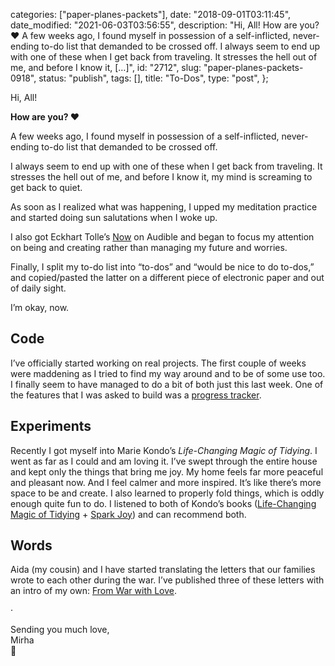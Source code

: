 
  categories: ["paper-planes-packets"],
  date: "2018-09-01T03:11:45",
  date_modified: "2021-06-03T03:56:55",
  description:
    "Hi, All! How are you? ♥️ A few weeks ago, I found myself in possession of a self-inflicted, never-ending to-do list that demanded to be crossed off. I always seem to end up with one of these when I get back from traveling. It stresses the hell out of me, and before I know it, […]",
  id: "2712",
  slug: "paper-planes-packets-0918",
  status: "publish",
  tags: [],
  title: "To-Dos",
  type: "post",
};


Hi, All!

**How are you? ♥️**

A few weeks ago, I found myself in possession of a self-inflicted, never-ending to-do list that demanded to be crossed off.

I always seem to end up with one of these when I get back from traveling. It stresses the hell out of me, and before I know it, my mind is screaming to get back to quiet.

As soon as I realized what was happening, I upped my meditation practice and started doing sun salutations when I woke up.

I also got Eckhart Tolle’s [Now](http://a.co/d/5JubIzb) on Audible and began to focus my attention on being and creating rather than managing my future and worries.

Finally, I split my to-do list into “to-dos” and “would be nice to do to-dos,” and copied/pasted the latter on a different piece of electronic paper and out of daily sight.

I’m okay, now.

## Code

I’ve officially started working on real projects. The first couple of weeks were maddening as I tried to find my way around and to be of some use too. I finally seem to have managed to do a bit of both just this last week. One of the features that I was asked to build was a [progress tracker](https://codepen.io/mirhamasala/pen/QVKaxG).

## Experiments

Recently I got myself into Marie Kondo’s _Life-Changing Magic of Tidying_. I went as far as I could and am loving it. I’ve swept through the entire house and kept only the things that bring me joy. My home feels far more peaceful and pleasant now. And I feel calmer and more inspired. It’s like there’s more space to be and create. I also learned to properly fold things, which is oddly enough quite fun to do. I listened to both of Kondo’s books ([Life-Changing Magic of Tidying](http://a.co/d/iCumHyF) + [Spark Joy](http://a.co/d/gA1Hunr)) and can recommend both.

## Words

Aida (my cousin) and I have started translating the letters that our families wrote to each other during the war. I’ve published three of these letters with an intro of my own: [From War with Love](/posts/from-war-with-love).

·

Sending you much love,\
Mirha\
🍃
